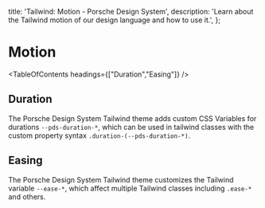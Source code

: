 
  title: 'Tailwind: Motion - Porsche Design System',
  description: 'Learn about the Tailwind motion of our design language and how to use it.',
};

# Motion

<TableOfContents headings={["Duration","Easing"]} />

## Duration

The Porsche Design System Tailwind theme adds custom CSS Variables for durations `--pds-duration-*`, which can be used
in tailwind classes with the custom property syntax `.duration-(--pds-duration-*)`.

<ComponentStory story={motionStoryDuration} />

## Easing

The Porsche Design System Tailwind theme customizes the Tailwind variable `--ease-*`, which affect multiple Tailwind
classes including `.ease-*` and others.

<ComponentStory story={motionStoryEasing} />
